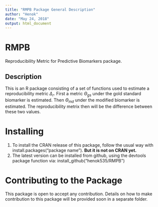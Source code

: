 ```yaml
---
title: "RMPB Package General Description"
author: "Henok"
date: "May 24, 2018"
output: html_document
---
```


# RMPB
Reproducibility Metric for Predictive Biomarkers package.

## Description
This is an R package consisting of a set of functions used to estimate a
reproducibility metric $\Delta_r$. First a metric $\Theta_{gs}$ under the gold standard
biomarker is estimated. Then $\Theta_{md}$ under the modified biomarker is estimated.
The reproducibility metrix then will be the difference between these two values.


# Installing
1. To install the CRAN release of this package, follow the usual way with install.packages("package name"). **But it is not on CRAN yet.**
2. The latest version can be installed from github, using the devtools package function via: install_github("henok535/RMPB")


# Contributing to the Package 
This package is open to accept any contribution. Details on how to make contribution to this package will be provided soon in a separate folder.
